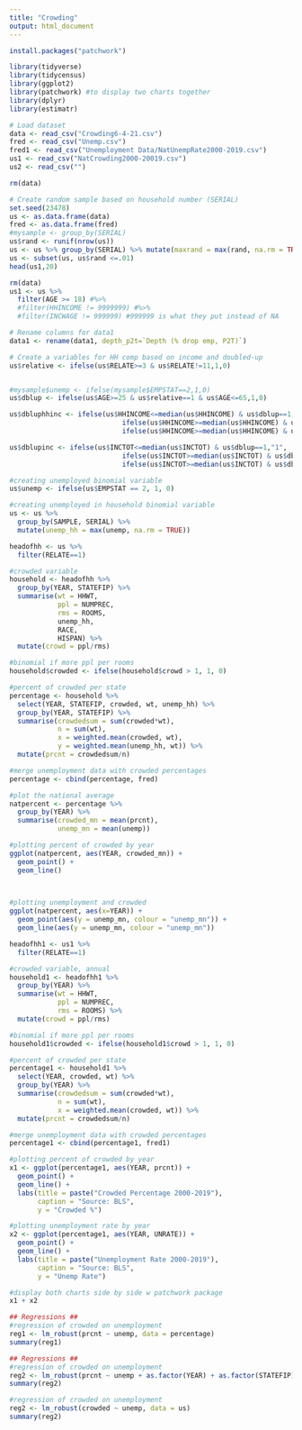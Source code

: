 ---
title: "Crowding"
output: html_document
---

```{r}
install.packages("patchwork")
```


```{r}
library(tidyverse)
library(tidycensus)
library(ggplot2)
library(patchwork) #to display two charts together
library(dplyr)
library(estimatr)

```

```{r}
# Load dataset
data <- read_csv("Crowding6-4-21.csv")
fred <- read_csv("Unemp.csv")
fred1 <- read_csv("Unemployment Data/NatUnempRate2000-2019.csv")
us1 <- read_csv("NatCrowding2000-20019.csv")
us2 <- read_csv("")

rm(data)

# Create random sample based on household number (SERIAL)
set.seed(23478)
us <- as.data.frame(data)
fred <- as.data.frame(fred)
#mysample <- group_by(SERIAL)
us$rand <- runif(nrow(us))
us <- us %>% group_by(SERIAL) %>% mutate(maxrand = max(rand, na.rm = TRUE))
us <- subset(us, us$rand <=.01)
head(us1,20)

rm(data)
us1 <- us %>% 
  filter(AGE >= 18) #%>% 
  #filter(HHINCOME != 9999999) #%>% 
  #filter(INCWAGE != 999999) #999999 is what they put instead of NA

# Rename columns for data1
data1 <- rename(data1, depth_p2t=`Depth (% drop emp, P2T)`)
```


```{r}

# Create a variables for HH comp based on income and doubled-up
us$relative <- ifelse(us$RELATE>=3 & us$RELATE!=11,1,0)


#mysample$unemp <- ifelse(mysample$EMPSTAT==2,1,0)
us$dblup <- ifelse(us$AGE>=25 & us$relative==1 & us$AGE<=65,1,0)

us$dbluphhinc <- ifelse(us$HHINCOME<=median(us$HHINCOME) & us$dblup==1,"1",
                            ifelse(us$HHINCOME>=median(us$HHINCOME) & us$dblup==1,"3",
                            ifelse(us$HHINCOME>=median(us$HHINCOME) & us$dblup==0,"4","2")))

us$dblupinc <- ifelse(us$INCTOT<=median(us$INCTOT) & us$dblup==1,"1",
                            ifelse(us$INCTOT>=median(us$INCTOT) & us$dblup==1,"3",
                            ifelse(us$INCTOT>=median(us$INCTOT) & us$dblup==0,"4","2")))

```

```{r}
#creating unemployed binomial variable
us$unemp <- ifelse(us$EMPSTAT == 2, 1, 0)

#creating unemployed in household binomial variable
us <- us %>% 
  group_by(SAMPLE, SERIAL) %>% 
  mutate(unemp_hh = max(unemp, na.rm = TRUE))


```


```{r}
headofhh <- us %>% 
  filter(RELATE==1)

#crowded variable
household <- headofhh %>%
  group_by(YEAR, STATEFIP) %>% 
  summarise(wt = HHWT,
            ppl = NUMPREC,
            rms = ROOMS,
            unemp_hh,
            RACE,
            HISPAN) %>% 
  mutate(crowd = ppl/rms)

#binomial if more ppl per rooms
household$crowded <- ifelse(household$crowd > 1, 1, 0)

#percent of crowded per state
percentage <- household %>% 
  select(YEAR, STATEFIP, crowded, wt, unemp_hh) %>% 
  group_by(YEAR, STATEFIP) %>% 
  summarise(crowdedsum = sum(crowded*wt),
            n = sum(wt),
            x = weighted.mean(crowded, wt),
            y = weighted.mean(unemp_hh, wt)) %>% 
  mutate(prcnt = crowdedsum/n)


```


```{r}
#merge unemployment data with crowded percentages
percentage <- cbind(percentage, fred)
```


```{r}

#plot the national average
natpercent <- percentage %>% 
  group_by(YEAR) %>% 
  summarise(crowded_mn = mean(prcnt),
            unemp_mn = mean(unemp))
```

```{r}
#plotting percent of crowded by year
ggplot(natpercent, aes(YEAR, crowded_mn)) +
  geom_point() +
  geom_line()

  
```


```{r}
#plotting unemployment and crowded
ggplot(natpercent, aes(x=YEAR)) +
  geom_point(aes(y = unemp_mn, colour = "unemp_mn")) +
  geom_line(aes(y = unemp_mn, colour = "unemp_mn"))

```


```{r}
headofhh1 <- us1 %>% 
  filter(RELATE==1)

#crowded variable, annual
household1 <- headofhh1 %>%
  group_by(YEAR) %>% 
  summarise(wt = HHWT,
            ppl = NUMPREC,
            rms = ROOMS) %>% 
  mutate(crowd = ppl/rms)

#binomial if more ppl per rooms
household1$crowded <- ifelse(household1$crowd > 1, 1, 0)

#percent of crowded per state
percentage1 <- household1 %>% 
  select(YEAR, crowded, wt) %>% 
  group_by(YEAR) %>% 
  summarise(crowdedsum = sum(crowded*wt),
            n = sum(wt),
            x = weighted.mean(crowded, wt)) %>% 
  mutate(prcnt = crowdedsum/n)


```


```{r}
#merge unemployment data with crowded percentages
percentage1 <- cbind(percentage1, fred1)
```



```{r}
#plotting percent of crowded by year
x1 <- ggplot(percentage1, aes(YEAR, prcnt)) +
  geom_point() +
  geom_line() +
  labs(title = paste("Crowded Percentage 2000-2019"),
       caption = "Source: BLS",
       y = "Crowded %")

#plotting unemployment rate by year
x2 <- ggplot(percentage1, aes(YEAR, UNRATE)) +
  geom_point() +
  geom_line() +
  labs(title = paste("Unemployment Rate 2000-2019"),
       caption = "Source: BLS",
       y = "Unemp Rate")

#display both charts side by side w patchwork package
x1 + x2

```

```{r}
## Regressions ##
#regression of crowded on unemployment
reg1 <- lm_robust(prcnt ~ unemp, data = percentage)
summary(reg1)
```


```{r}
## Regressions ##
#regression of crowded on unemployment
reg2 <- lm_robust(prcnt ~ unemp + as.factor(YEAR) + as.factor(STATEFIP), data = percentage)
summary(reg2)

```


```{r}

#regression of crowded on unemployment
reg2 <- lm_robust(crowded ~ unemp, data = us)
summary(reg2)

```




